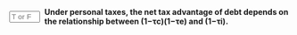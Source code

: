 ::: {.question-block}

<form onsubmit="event.preventDefault(); checkAnswerBox('module8_tf_q55','T')" style="display: flex; align-items: center; gap: 8px;">
  <input type="text" id="module8_tf_q55" name="module8_tf_q55" maxlength="1" placeholder="T or F" style="width: 55px;" data-correct-answer="T" /> 
  <label for="module8_tf_q55"><strong>Under personal taxes, the net tax advantage of debt depends on the relationship between (1−τc)(1−τe) and (1−τi).</strong></label>
</form>

<div id="feedback-module8_tf_q55" class="feedback" data-status="" style="display:none;">
TRUE. The effective advantage of debt is τ* = 1 − ((1−τc)(1−τe))/(1−τi); if both sides are equal, leverage has no net tax effect.
</div>

:::
